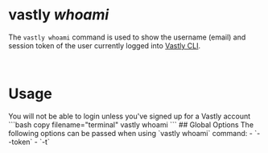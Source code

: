 # vastly <em> whoami</em>

The `vastly whoami` command is used to show the username (email) and session token of the user currently logged into [Vastly CLI](/cli).

<Callout>
</Callout>

<br/>

# Usage
<Callout type="warning">
You will not be able to login unless you've signed up for a Vastly account
</Callout>
  ```bash copy filename="terminal"
  vastly whoami
  ```
  ## Global Options
  The following options can be passed when using `vastly whoami` command:
  - `--token`
  - `-t`